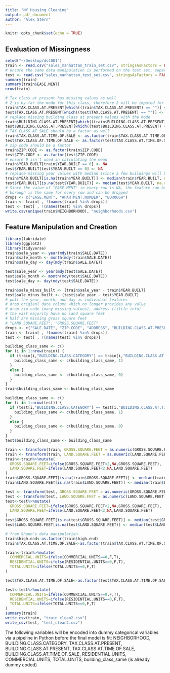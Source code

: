 ```yaml
---
title: "NY Housing Cleaning"
output: pdf_document
author: "Alex Stern"
---
```


```r
knitr::opts_chunk$set(echo = TRUE)
```

## Evaluation of Missingness
```r
setwd("~/Desktop/ds4001")
train <- read.csv("sales_manhattan_train_set.csv", stringsAsFactors = FALSE)
# ensure the same data manipulation is performed on the test set, seperately 
test <- read.csv("sales_manhattan_test_set.csv", stringsAsFactors = FALSE)
summary(train)
summary(train$EASE.MENT)
nrow(train)

# Tax class at present has missing values as well
# 2 is by far the mode for this class, therefore 2 will be imputed for all ""
train$TAX.CLASS.AT.PRESENT[which((train$TAX.CLASS.AT.PRESENT) == "")] <- "2"
test$TAX.CLASS.AT.PRESENT[which((test$TAX.CLASS.AT.PRESENT) == "")] <- "2"
# replace missing building class at present values with the mode
train$BUILDING.CLASS.AT.PRESENT[which((train$BUILDING.CLASS.AT.PRESENT) == "")] <- "R4"
test$BUILDING.CLASS.AT.PRESENT[which((test$BUILDING.CLASS.AT.PRESENT) == "")] <- "R4"
# TAX CLASS AT SALE should be a factor as well
train$TAX.CLASS.AT.TIME.OF.SALE <- as.factor(train$TAX.CLASS.AT.TIME.OF.SALE)
test$TAX.CLASS.AT.TIME.OF.SALE <- as.factor(test$TAX.CLASS.AT.TIME.OF.SALE)
# zip code should be a factor
train$ZIP.CODE <- as.factor(train$ZIP.CODE)
test$ZIP.CODE <- as.factor(test$ZIP.CODE)
# ensure 0 isn't used in calculating the mean
train$YEAR.BUILT[train$YEAR.BUILT == 0] <- NA
test$YEAR.BUILT[test$YEAR.BUILT == 0] <- NA
# replace missing year values with median (since a few buildings will be very old)
train$YEAR.BUILT[is.na(train$YEAR.BUILT)] <- median(train$YEAR.BUILT, na.rm = TRUE)
test$YEAR.BUILT[is.na(test$YEAR.BUILT)] <- median(test$YEAR.BUILT, na.rm = TRUE)
# Since the value of "EASE.MENT" in every row is NA, the feature can be dropped without losing any information, apt number should be dopped too due to lack of info it provides
# borough is the same for every row and can be dropped
drops <- c("EASE.MENT", "APARTMENT.NUMBER", "BOROUGH")
train <- train[ , !(names(train) %in% drops)]
test <- test[ , !(names(test) %in% drops)]
write.csv(unique(train$NEIGHBORHOOD), "neighborhoods.csv")
```


## Feature Manipulation and Creation
```r
library(lubridate)
library(ggplot2)
library(tidyverse)
train$sale_year <- year(mdy(train$SALE.DATE))
train$sale_month <- month(mdy(train$SALE.DATE))
train$sale_day <- day(mdy(train$SALE.DATE))

test$sale_year <- year(mdy(test$SALE.DATE))
test$sale_month <- month(mdy(test$SALE.DATE))
test$sale_day <- day(mdy(test$SALE.DATE))

train$sale_minus_built <- (train$sale_year - train$YEAR.BUILT)
test$sale_minus_built <- (test$sale_year - test$YEAR.BUILT)
# pull the year, month, and day as individual features
# drop origianl date column which no longer provides any value
# drop zip code (many missing values), address (little info)
# the vast majority have no land square feet
# half are missing gross square feet
# "LAND.SQUARE.FEET", "GROSS.SQUARE.FEET"
drops <- c("SALE.DATE", "ZIP.CODE", "ADDRESS", "BUILDING.CLASS.AT.PRESENT", "LOT", "TAX.CLASS.AT.PRESENT")
train <- train[ , !(names(train) %in% drops)]
test <- test[ , !(names(test) %in% drops)]

building_class_same <- c()
for (i in 1:nrow(train)) {
  if (train[i,"BUILDING.CLASS.CATEGORY"] == train[i,"BUILDING.CLASS.AT.TIME.OF.SALE"]) {
    building_class_same <- c(building_class_same, 1)
  }
  else {
    building_class_same <- c(building_class_same, 0)
  }
}
train$building_class_same <- building_class_same

building_class_same <- c()
for (i in 1:nrow(test)) {
  if (test[i,"BUILDING.CLASS.CATEGORY"] == test[i,"BUILDING.CLASS.AT.TIME.OF.SALE"]) {
    building_class_same <- c(building_class_same, 1)
  }
  else {
    building_class_same <- c(building_class_same, 0)
  }
}
test$building_class_same <- building_class_same

train <- transform(train, GROSS.SQUARE.FEET = as.numeric(GROSS.SQUARE.FEET))
train <- transform(train, LAND.SQUARE.FEET = as.numeric(LAND.SQUARE.FEET))
train<-train%>%mutate(
  GROSS.SQUARE.FEET=ifelse(GROSS.SQUARE.FEET<2,NA,GROSS.SQUARE.FEET),
  LAND.SQUARE.FEET=ifelse(LAND.SQUARE.FEET<2,NA,LAND.SQUARE.FEET)
)
train$GROSS.SQUARE.FEET[is.na(train$GROSS.SQUARE.FEET)] <- median(train$GROSS.SQUARE.FEET, na.rm = TRUE)
train$LAND.SQUARE.FEET[is.na(train$LAND.SQUARE.FEET)] <- median(train$LAND.SQUARE.FEET, na.rm = TRUE)

test <- transform(test, GROSS.SQUARE.FEET = as.numeric(GROSS.SQUARE.FEET))
test <- transform(test, LAND.SQUARE.FEET = as.numeric(LAND.SQUARE.FEET))
test<-test%>%mutate(
  GROSS.SQUARE.FEET=ifelse(GROSS.SQUARE.FEET<2,NA,GROSS.SQUARE.FEET),
  LAND.SQUARE.FEET=ifelse(LAND.SQUARE.FEET<2,NA,LAND.SQUARE.FEET)
)
test$GROSS.SQUARE.FEET[is.na(test$GROSS.SQUARE.FEET)] <- median(test$GROSS.SQUARE.FEET, na.rm = TRUE)
test$LAND.SQUARE.FEET[is.na(test$LAND.SQUARE.FEET)] <- median(test$LAND.SQUARE.FEET, na.rm = TRUE)

# from Shaun's data manipulation
train$high.end<-as.factor(train$high.end)
train$TAX.CLASS.AT.TIME.OF.SALE<-as.factor(train$TAX.CLASS.AT.TIME.OF.SALE)

train<-train%>%mutate(
  COMMERCIAL.UNITS=ifelse(COMMERCIAL.UNITS==0,F,T),
  RESIDENTIAL.UNITS=ifelse(RESIDENTIAL.UNITS==0,F,T),
  TOTAL.UNITS=ifelse(TOTAL.UNITS==0,F,T)
)

test$TAX.CLASS.AT.TIME.OF.SALE<-as.factor(test$TAX.CLASS.AT.TIME.OF.SALE)

test<-test%>%mutate(
  COMMERCIAL.UNITS=ifelse(COMMERCIAL.UNITS==0,F,T),
  RESIDENTIAL.UNITS=ifelse(RESIDENTIAL.UNITS==0,F,T),
  TOTAL.UNITS=ifelse(TOTAL.UNITS==0,F,T)
)
summary(train)
write_csv(train, "train_clean2.csv")
write_csv(test, "test_clean2.csv")
```
The following variables will be encoded into dummy categorical variables via a pipeline in Python before the final model is fit: NEIGHBORHOOD, BUILDING.CLASS.CATEGORY, TAX.CLASS.AT.PRESENT, BUILDING.CLASS.AT.PRESENT, TAX.CLASS.AT.TIME.OF.SALE, BUILDING.CLASS.AT.TIME.OF.SALE, RESIDENTIAL.UNITS, COMMERCIAL.UNITS, TOTAL.UNITS, building_class_same (is already dummy coded)






















